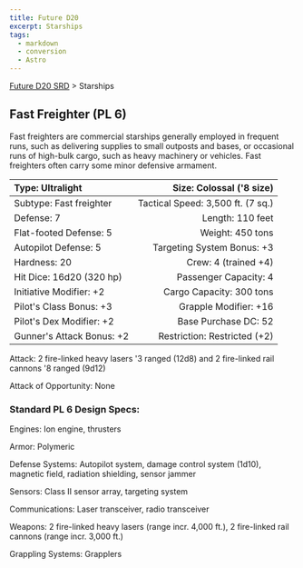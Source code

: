 ```yaml
---
title: Future D20
excerpt: Starships
tags:
  - markdown
  - conversion
  - Astro
---
```






[Future D20 SRD]( / ) > Starships




## Fast Freighter (PL 6)


Fast freighters are commercial starships generally employed in frequent runs, such as delivering supplies to small outposts and bases, or occasional runs of high-bulk cargo, such as heavy machinery or vehicles. Fast freighters often carry some minor defensive armament.


| Type: Ultralight | Size: Colossal ('8 size) |
| :------------------ | --------------------------: |
| Subtype: Fast freighter | Tactical Speed: 3,500 ft. (7 sq.) |
| Defense: 7 | Length: 110 feet |
| Flat-footed Defense: 5 | Weight: 450 tons |
| Autopilot Defense: 5 | Targeting System Bonus: +3 |
| Hardness: 20 | Crew: 4 (trained +4) |
| Hit Dice: 16d20 (320 hp) | Passenger Capacity: 4 |
| Initiative Modifier: +2 | Cargo Capacity: 300 tons |
| Pilot's Class Bonus: +3 | Grapple Modifier: +16 |
| Pilot's Dex Modifier: +2 | Base Purchase DC: 52 |
| Gunner's Attack Bonus: +2 | Restriction: Restricted (+2) |



Attack: 2 fire-linked heavy lasers '3 ranged (12d8) and 2 fire-linked rail cannons '8 ranged (9d12)


Attack of Opportunity: None


### Standard PL 6 Design Specs:


Engines: Ion engine, thrusters


Armor: Polymeric


Defense Systems: Autopilot system, damage control system (1d10), magnetic field, radiation shielding, sensor jammer


Sensors: Class II sensor array, targeting system


Communications: Laser transceiver, radio transceiver


Weapons: 2 fire-linked heavy lasers (range incr. 4,000 ft.), 2 fire-linked rail cannons (range incr. 3,000 ft.)


Grappling Systems: Grapplers



